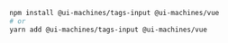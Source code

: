 ```bash
npm install @ui-machines/tags-input @ui-machines/vue
# or
yarn add @ui-machines/tags-input @ui-machines/vue
```
